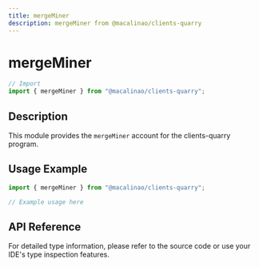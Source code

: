 ```yaml
---
title: mergeMiner
description: mergeMiner from @macalinao/clients-quarry
---
```


# mergeMiner

```typescript
// Import
import { mergeMiner } from "@macalinao/clients-quarry";
```

## Description

This module provides the `mergeMiner` account for the clients-quarry program.

## Usage Example

```typescript
import { mergeMiner } from "@macalinao/clients-quarry";

// Example usage here
```

## API Reference

For detailed type information, please refer to the source code or use your IDE's type inspection features.
